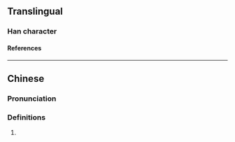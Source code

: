 {{character info/new}}
==Translingual==

===Han character===
{{Han char|rn=38|rad=女|as=07|sn=10|four=44431|canj=VGP|ids=⿰女志}}

====References====
{{Han ref|kx=0263.040|dkj=06325|hdz=21049.120|uh=5A21}}

----

==Chinese==
{{zh-forms}}

===Pronunciation===
{{zh-pron
|m=zhì
|c=zi3
|mc=y
|oc=y
|cat=
}}

===Definitions===
{{zh-hanzi}}

# {{zh-used2|n|1p=female}}